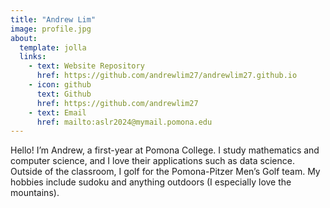 ```yaml
---
title: "Andrew Lim"
image: profile.jpg
about:
  template: jolla
  links:
    - text: Website Repository
      href: https://github.com/andrewlim27/andrewlim27.github.io
    - icon: github
      text: Github
      href: https://github.com/andrewlim27
    - text: Email
      href: mailto:aslr2024@mymail.pomona.edu
---
```


Hello! I'm Andrew, a first-year at Pomona College. I study mathematics and computer science, and I love their applications such as data science. Outside of the classroom, I golf for the Pomona-Pitzer Men's Golf team. My hobbies include sudoku and anything outdoors (I especially love the mountains).
